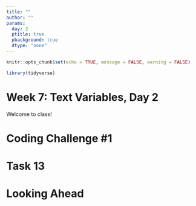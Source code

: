 ```yaml
---
title: ""
author: ""
params:
  day: 2
  ptitle: true
  pbackground: true
  dtype: "none"
---
```


```r
knitr::opts_chunk$set(echo = TRUE, message = FALSE, warning = FALSE)

library(tidyverse)
```

# Week 7: Text Variables, Day 2 {data-background=#f7d754}

Welcome to class!

# Coding Challenge #1 {data-background=#f7d754}

# Task 13 {data-background=#f7d754}

# Looking Ahead {data-background=#f7d754}